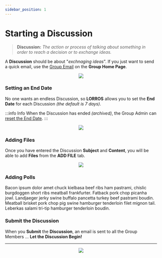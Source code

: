 ```yaml
---
sidebar_position: 1
---
```



# Starting a Discussion

> **Discussion:** _The action or process of talking about something in order to reach a decision or to exchange ideas._

A **Discussion** should be about "_exchnaging ideas_". If you just want to send a quick email, use the [Group Email](/docs/started/GroupActions/groupActions#send-an-email) on the **Group Home Page**.

<center>
	<img src={useBaseUrl('/img/discussions/startDiscussion.gif')} />
</center>

### Setting an End Date

No one wants an endless Discussion, so **LORROS** allows you to set the **End Date** for each Discussion _(the default is 7 days)_.

:::info Info
When the Discussion has ended _(archived)_, the Group Admin can [reset the End Date](/administration/discussions/intro).
:::

<center>
	<img src={useBaseUrl('/img/discussions/discussionDate.gif')} />
</center>

### Adding Files

Once you have entered the Discussion **Subject** and **Content**, you will be able to add **Files** from the **ADD FILE** tab.

<center>
	<img src={useBaseUrl('/img/global/addFiles.gif')} />
</center>

### Adding Polls

<div className='red-highlight'>
	Bacon ipsum dolor amet chuck kielbasa beef ribs ham pastrami, chislic
	burgdoggen short ribs meatball frankfurter. Fatback pork chop picanha jowl.
	Landjaeger jerky swine buffalo pancetta turkey beef pastrami boudin. Meatball
	brisket pork chop pig swine hamburger tenderloin filet mignon tail. Leberkas
	salami tri-tip hamburger tenderloin boudin.
</div>

<!-- Adding **Polls** to Discussions are a great way to find common ground and keep the Discussion moving in a productive direction. **LORROS** makes it easy to add polls at any time. Learn how to [start a **Poll**](../../docs/discussions/starting/starting#adding-polls) -->

### Submit the Discussion

When you **Submit** the **Discussion**, an email is sent to all the Group Members ... **Let the Discussion Begin!**

---

<center>
	<img src={useBaseUrl('/img/discussions/discussionStartEmail.jpg')} />
</center>
